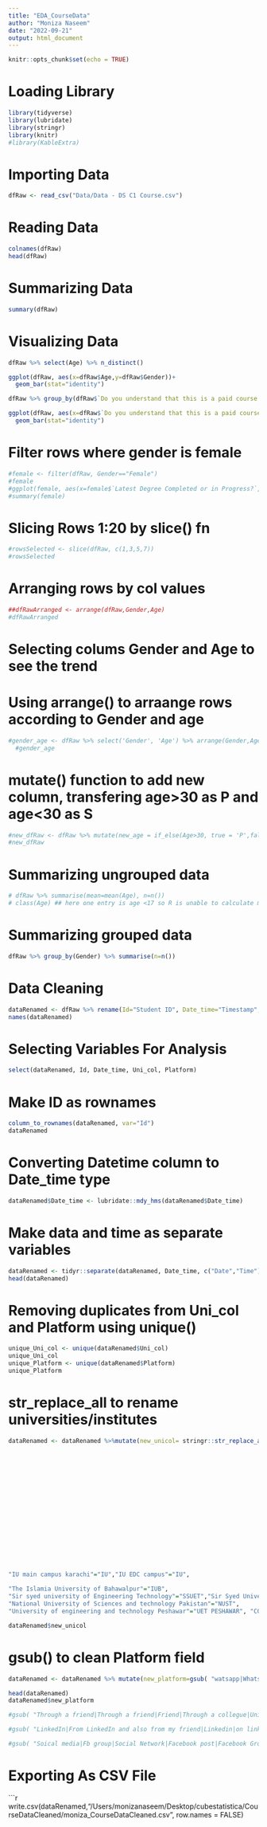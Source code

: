 ```yaml
---
title: "EDA_CourseData"
author: "Moniza Naseem"
date: "2022-09-21"
output: html_document
---
```


```r
knitr::opts_chunk$set(echo = TRUE)
```

# Loading Library
```r
library(tidyverse)
library(lubridate)
library(stringr)
library(knitr)
#library(KableExtra)
```

# Importing Data
```r
dfRaw <- read_csv("Data/Data - DS C1 Course.csv")
```

# Reading Data
```r
colnames(dfRaw)
head(dfRaw)
```

# Summarizing Data
```r
summary(dfRaw)
```

# Visualizing Data
```r
dfRaw %>% select(Age) %>% n_distinct()

```
```r
ggplot(dfRaw, aes(x=dfRaw$Age,y=dfRaw$Gender))+
  geom_bar(stat="identity")
```
```r
dfRaw %>% group_by(dfRaw$`Do you understand that this is a paid course ?...3`) %>% count()

```

```r
ggplot(dfRaw, aes(x=dfRaw$`Do you understand that this is a paid course ?...3`,y=dfRaw$Gender))+
  geom_bar(stat="identity")
```

# Filter rows where gender is female
```r
#female <- filter(dfRaw, Gender=="Female")
#female
#ggplot(female, aes(x=female$`Latest Degree Completed or in Progress?`, y=female$Age))+geom_bar(stat="identity")
#summary(female) 

```

# Slicing Rows 1:20 by slice() fn

```r
#rowsSelected <- slice(dfRaw, c(1,3,5,7))
#rowsSelected
```

# Arranging rows by col values

```r
##dfRawArranged <- arrange(dfRaw,Gender,Age)
#dfRawArranged
```

# Selecting colums Gender and Age to see the trend
# Using arrange() to arraange rows according to Gender and age
```r

#gender_age <- dfRaw %>% select('Gender', 'Age') %>% arrange(Gender,Age)  
  #gender_age
```
# mutate() function to add new column, transfering age>30 as P and age<30 as S

```r
#new_dfRaw <- dfRaw %>% mutate(new_age = if_else(Age>30, true = 'P',false = 'S'))
#new_dfRaw
```
# Summarizing ungrouped data
```r
# dfRaw %>% summarise(mean=mean(Age), n=n())
# class(Age) ## here one entry is age <17 so R is unable to calculate mean.

```
# Summarizing grouped data
```r
dfRaw %>% group_by(Gender) %>% summarise(n=n())
```
# Data Cleaning

```r
dataRenamed <- dfRaw %>% rename(Id="Student ID", Date_time="Timestamp", Uni_col="Name of University or College currently or previously attended?", Platform="How and where did you hear about this course?")
names(dataRenamed)
```
# Selecting Variables For Analysis
```r
select(dataRenamed, Id, Date_time, Uni_col, Platform)

```
# Make ID as rownames

```r
column_to_rownames(dataRenamed, var="Id")
dataRenamed
```
# Converting Datetime column to Date_time type

```r
dataRenamed$Date_time <- lubridate::mdy_hms(dataRenamed$Date_time)

```

# Make data and time as separate variables

```r
dataRenamed <- tidyr::separate(dataRenamed, Date_time, c("Date","Time"), sep = " ")
head(dataRenamed)
```

# Removing duplicates from Uni_col and Platform using unique()

```r
unique_Uni_col <- unique(dataRenamed$Uni_col)
unique_Uni_col
unique_Platform <- unique(dataRenamed$Platform)
unique_Platform
```

# str_replace_all to rename universities/institutes


```r

dataRenamed <- dataRenamed %>%mutate(new_unicol= stringr::str_replace_all(string=Uni_col, c( "Quaid e Azam University Islamabad"="QU","Quaid e Azam University" ="QU", "Quaid I azam university"="QU","Quaid-I-Azam University, Islamabad"="QU","Quaid-i-Azam University Islamabad"="QU", "Quaid e Azzam university Islamabad"="QU","Quaid e Azam University.Islamabad"="QU","Quaid-e-Azam University Islamabad"="QU","Quaid e Azam university Islamabad"="QU","Quaid e Azam University.Islamabad"="QU",
                                                                                                    "Institute of Business Administration"="IBA","Institute Of Business Administration, Karachi"="IBA","INSTITUTE OF BUISNESS ADMINISTRATION KARACHI"="IBA","Institute of business administration karachi"="IBA","Iba Karachi"="IBA" ,"IBA, Karachi"="IBA", "INSTITUTE OF BUSINESS ADMINISTRATION KARACHI"="IBA","Institute of business administration"="IBA","IBA (IBA)"="IBA","institute of business administration"="IBA", "IBA Karachi"="IBA","Institute of Business Adminstration"="IBA","Institute of Business Administration (IBA)"="IBA","IBA - Institute of Business Administration Karachi"="IBA","IBA, KARACHI"="IBA","Institute of Business Administration karachi"="IBA","Institute Of Business Administration"="IBA","Institute of Business Administration karachi"="IBA",
                                                                                                    "Institute of Management Sciences Peshawar"="IMSP" ,"IMSP (IMScieces)"="IMSP", 
                                                                                                  "NED University of Engineering & Technology"="NED",
                                                                                                    "Ned university"="NED","NED University of Engineering and Technology Karachi"="NED","NED-UET Karachi"="NED","NED university of engineering and technology"="NED" , "NED University of Engineering and Technology"="NED","NED University"="NED","Ned University Of Engineering And Technology"="NED","Ned University"="NED",
                                                                                                    "Sindh Madrresatul Islam University"="SMIU","Sindh Madarsatul Islam University"="SMIU","Sindh Madressatul Islam University"="SMIU","Sindh madressatul Islam university"="SMIU", "Student of Sindh madressatul Islam University"="SMIU",
                                                                                                    "Sindh Muslim Government Science College"="SMGSC",
                                                                                                    "bahria University Islamabad"="BU" , "Bahria University Karachi campus"="BU","Bahria university Islamabad"="BU",
                                                                                                    "COMSATS University, Islamabad"="CU",
                                                                                                  "Univeristy of agriculture"= "UA",
                                                                                                  "Foundation public school - bahria university for short course after"="FPS",
                                                                                                  "Lahore University of Management Sciences"="LUMS", "Lahore University of Management Sciences"="LUMS",
                                                                                                  "Iqra University"="IU",
                                                                                                  "Aga Khan Higher Secondary"="AGHS", 
                                                                                                  "University Of Karachi"="KU","University of Karachi"="KU","Karachi University"="KU","University of karachi"="KU",
                                                                                                  "Szabist karachi"="SZABIST",
                                                                                                  "Goverment degree science college malir"="GDSCM",
                                                                                                  "Baqai medical University"="BMU", "Iqra university"="IU", "Iqra Unversity"="IU","IQRA UNIVERSITY"="IU", "iqra university"="IU",
"IU main campus karachi"="IU","IU EDC campus"="IU",
                                                                                                  "Institute of Business Management"="IBM","Institute of business management"="IBM",
"The Islamia University of Bahawalpur"="IUB",
"Sir syed university of Engineering Technology"="SSUET","Sir Syed University of Engineering & Technology"="SSUET","Sir Syed University Of Engineering and Technology"="SSUET","Sir syed university of engineering and technology"="SSUET","SSUET Of Engineering And Technology"="SSUET","Sir syed University of engineering and technology"="SSUET","Sirsyed university of engineering and technology"="SSUET","Sir Syed University Of Engineering & Technology"="SSUET","Sir Syed University of Engineering and Technology"="SSUET","Sir Syed university of engineering and technology"="SSUET","Sur Syed University of Engineering and Technology"="SSUET","Sir Syed university of engineering and technology"="SSUET","Sir Syed University of Engineering and Technology"="SSUET","Sir Syed University"="SSUET","Adamjee Government Science College"="ADAMJEE", "Memon Industrial and Technical Institute"="MEMON INSTITUTE",
"National University of Sciences and technology Pakistan"="NUST",
"University of engineering and technology Peshawar"="UET PESHAWAR", "COMSATS University Islamabad (Abbottabad campus)"="COMSAT", "Szabist Islamabad"="SZABIST")))

dataRenamed$new_unicol
```

# gsub() to clean Platform field

```r
dataRenamed <- dataRenamed %>% mutate(new_platform=gsub( "watsapp|WhatsApp group|Whatsapp group|Group|Whatsapp link|WhatsApp Watsapp|Job group on What's app|Through a Watsapp|From Watsapp|I heard about this course through a whatsapp group|People of IBA and Lums|Through a Watsapp","Watsapp",gsub( "Through a friend|Through a friend|Friend|Through a collegue|University friends|Friends|From a friend|My friend tell me about this course|From friend|From a Friend|A friend|An hour ago from a friend|Friend suggest|From my friend|By friend|My friend send me this advertisec|My friend sent me the details of this course on WhatsApp|One of my friend recommended me to do this course together with them.|Faizan|Uzair Aslam|By a friend","Friends",gsub( "LinkedIn|From LinkedIn and also from my friend|Linkedin|on linkedin page|Linkdin|through a friend on LinkedIn","LinkedIn",gsub( "Soical media|Fb group|Social Network|Facebook post|Facebook Group|Social Facebook|Facebook group: People of IBA and LUMS|IBA and LUMS Facebook page|Facebook group of IBA|Facebook group|Social Media|facebook|On Facebook|Face Book|FB|Facebook page|The group of iba and lums|On Facebook group|Facebook|There is Facebook of IBA and LUMS students where I get to know about this course|IBA Watsapp Facebook|I heard it on Facebook|Peopel of LUMS and IBA group|A group called \"People of IBA and LUMS\"", "Facebook",dataRenamed$Platform, ignore.case = TRUE)))))

head(dataRenamed)
dataRenamed$new_platform

```


```r
#gsub( "Through a friend|Through a friend|Friend|Through a collegue|University friends|Friends|From a friend|My friend tell me about this course|From friend|From a Friend|A friend|An hour ago from a friend|Friend suggest|From my friend|By friend|My friend send me this advertisec|My friend sent me the details of this course on WhatsApp","Friends",dataRenamed$Platform,ignore.case = TRUE)
```


```r
#gsub( "LinkedIn|From LinkedIn and also from my friend|Linkedin|on linkedin page|Linkdin|through a friend on LinkedIn","LinkedIn",dataRenamed$Platform,ignore.case = TRUE)
```


```r
#gsub( "Soical media|Fb group|Social Network|Facebook post|Facebook Group|Social Facebook|Facebook group: People of IBA and LUMS|IBA and LUMS Facebook page|Facebook group of IBA|Facebook group|Social Media|facebook|On Facebook|Face Book|FB|Facebook page|The group of iba and lums|On Facebook group|Facebook|There is Facebook of IBA and LUMS students where I get to know about this course", "Facebook", dataRenamed$Platform,ignore.case = TRUE)
```

# Exporting As CSV File
```r

write.csv(dataRenamed,"/Users/monizanaseem/Desktop/cubestatistica/CourseDataCleaned/moniza_CourseDataCleaned.csv", row.names = FALSE)

